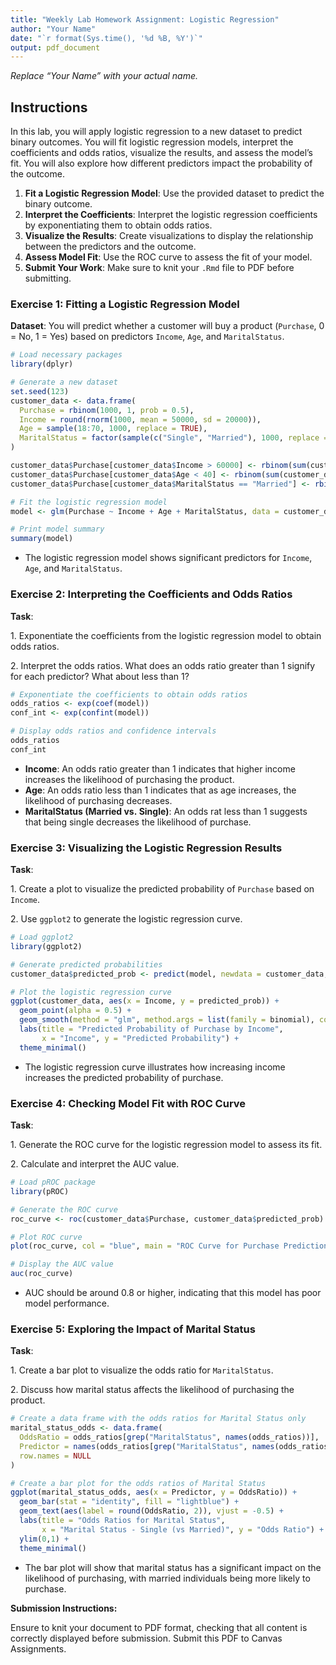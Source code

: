 ```yaml
---
title: "Weekly Lab Homework Assignment: Logistic Regression"
author: "Your Name"
date: "`r format(Sys.time(), '%d %B, %Y')`"
output: pdf_document
---
```


*Replace "Your Name" with your actual name.*

## Instructions

In this lab, you will apply logistic regression to a new dataset to predict binary outcomes. You will fit logistic regression models, interpret the coefficients and odds ratios, visualize the results, and assess the model's fit. You will also explore how different predictors impact the probability of the outcome.

1.  **Fit a Logistic Regression Model**: Use the provided dataset to predict the binary outcome.
2.  **Interpret the Coefficients**: Interpret the logistic regression coefficients by exponentiating them to obtain odds ratios.
3.  **Visualize the Results**: Create visualizations to display the relationship between the predictors and the outcome.
4.  **Assess Model Fit**: Use the ROC curve to assess the fit of your model.
5.  **Submit Your Work**: Make sure to knit your `.Rmd` file to PDF before submitting.

### Exercise 1: Fitting a Logistic Regression Model

**Dataset**: You will predict whether a customer will buy a product (`Purchase`, 0 = No, 1 = Yes) based on predictors `Income`, `Age`, and `MaritalStatus`.

```r
# Load necessary packages
library(dplyr)

# Generate a new dataset
set.seed(123)
customer_data <- data.frame(
  Purchase = rbinom(1000, 1, prob = 0.5),
  Income = round(rnorm(1000, mean = 50000, sd = 20000)),
  Age = sample(18:70, 1000, replace = TRUE),
  MaritalStatus = factor(sample(c("Single", "Married"), 1000, replace = TRUE))
)

customer_data$Purchase[customer_data$Income > 60000] <- rbinom(sum(customer_data$Income > 60000), 1, prob = 0.85)
customer_data$Purchase[customer_data$Age < 40] <- rbinom(sum(customer_data$Age < 40), 1, prob = 0.88)
customer_data$Purchase[customer_data$MaritalStatus == "Married"] <- rbinom(sum(customer_data$MaritalStatus == "Married"), 1, prob = 0.8)

# Fit the logistic regression model
model <- glm(Purchase ~ Income + Age + MaritalStatus, data = customer_data, family = binomial)

# Print model summary
summary(model)
```

-   The logistic regression model shows significant predictors for `Income`, `Age`, and `MaritalStatus`.

### Exercise 2: Interpreting the Coefficients and Odds Ratios

**Task**:

1\. Exponentiate the coefficients from the logistic regression model to obtain odds ratios.

2\. Interpret the odds ratios. What does an odds ratio greater than 1 signify for each predictor? What about less than 1?

```r
# Exponentiate the coefficients to obtain odds ratios
odds_ratios <- exp(coef(model))
conf_int <- exp(confint(model))

# Display odds ratios and confidence intervals
odds_ratios
conf_int
```

-   **Income**: An odds ratio greater than 1 indicates that higher income increases the likelihood of purchasing the product.
-   **Age**: An odds ratio less than 1 indicates that as age increases, the likelihood of purchasing decreases.
-   **MaritalStatus (Married vs. Single)**: An odds rat less than 1 suggests that being single decreases the likelihood of purchase.

### Exercise 3: Visualizing the Logistic Regression Results

**Task**:

1\. Create a plot to visualize the predicted probability of `Purchase` based on `Income`.

2\. Use `ggplot2` to generate the logistic regression curve.

```r
# Load ggplot2
library(ggplot2)

# Generate predicted probabilities
customer_data$predicted_prob <- predict(model, newdata = customer_data, type = "response")

# Plot the logistic regression curve
ggplot(customer_data, aes(x = Income, y = predicted_prob)) +
  geom_point(alpha = 0.5) +
  geom_smooth(method = "glm", method.args = list(family = binomial), color = "blue") +
  labs(title = "Predicted Probability of Purchase by Income",
       x = "Income", y = "Predicted Probability") +
  theme_minimal()
```

-   The logistic regression curve illustrates how increasing income increases the predicted probability of purchase.

### Exercise 4: Checking Model Fit with ROC Curve

**Task**:

1\. Generate the ROC curve for the logistic regression model to assess its fit.

2\. Calculate and interpret the AUC value.

```r
# Load pROC package
library(pROC)

# Generate the ROC curve
roc_curve <- roc(customer_data$Purchase, customer_data$predicted_prob)

# Plot ROC curve
plot(roc_curve, col = "blue", main = "ROC Curve for Purchase Prediction Model")

# Display the AUC value
auc(roc_curve)
```

-   AUC should be around 0.8 or higher, indicating that this model has poor model performance.

### Exercise 5: Exploring the Impact of Marital Status

**Task**:

1\. Create a bar plot to visualize the odds ratio for `MaritalStatus`.

2\. Discuss how marital status affects the likelihood of purchasing the product.

```r
# Create a data frame with the odds ratios for Marital Status only
marital_status_odds <- data.frame(
  OddsRatio = odds_ratios[grep("MaritalStatus", names(odds_ratios))],
  Predictor = names(odds_ratios[grep("MaritalStatus", names(odds_ratios))]),
  row.names = NULL
)

# Create a bar plot for the odds ratios of Marital Status
ggplot(marital_status_odds, aes(x = Predictor, y = OddsRatio)) +
  geom_bar(stat = "identity", fill = "lightblue") +
  geom_text(aes(label = round(OddsRatio, 2)), vjust = -0.5) +
  labs(title = "Odds Ratios for Marital Status", 
       x = "Marital Status - Single (vs Married)", y = "Odds Ratio") +
  ylim(0,1) +
  theme_minimal()

```

-   The bar plot will show that marital status has a significant impact on the likelihood of purchasing, with married individuals being more likely to purchase.

**Submission Instructions:**

Ensure to knit your document to PDF format, checking that all content is correctly displayed before submission. Submit this PDF to Canvas Assignments.
